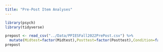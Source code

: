 ```yaml
---
title: "Pre-Post Item Analyses"
---
```


```r
library(psych)
library(tidyverse)
```

```r
prepost <- read_csv("../Data/PPIESFall2022PrePost.csv") %>%
  mutate(Midtest=factor(Midtest),Posttest=factor(Posttest),Condition=factor(Condition))
prepost
```
